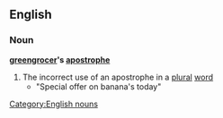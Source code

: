 ==English==
===Noun===
{{wikipedia}}
'''[[greengrocer]]'s [[apostrophe]]'''
#The incorrect use of an apostrophe in a [[plural]] [[word]]
#*  "Special offer on banana's today"
[[Category:English nouns]]